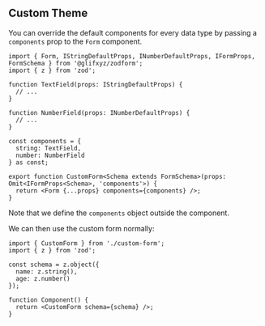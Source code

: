 
## Custom Theme

You can override the default components for every data type by passing a `components` prop to the `Form` component.

```tsx
import { Form, IStringDefaultProps, INumberDefaultProps, IFormProps, FormSchema } from '@glifxyz/zodform';
import { z } from 'zod';

function TextField(props: IStringDefaultProps) {
  // ...
}

function NumberField(props: INumberDefaultProps) {
  // ...
}

const components = {
  string: TextField,
  number: NumberField
} as const;

export function CustomForm<Schema extends FormSchema>(props: Omit<IFormProps<Schema>, 'components'>) {
  return <Form {...props} components={components} />;
}
```

<Callout type="info">Note that we define the `components` object outside the component.</Callout>

We can then use the custom form normally:

```tsx
import { CustomForm } from './custom-form';
import { z } from 'zod';

const schema = z.object({
  name: z.string(),
  age: z.number()
});

function Component() {
  return <CustomForm schema={schema} />;
}
```


